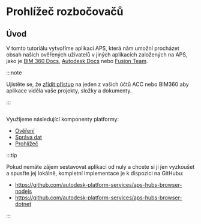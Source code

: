 
# Prohlížeč rozbočovačů

## Úvod

V tomto tutoriálu vytvoříme aplikaci APS, která nám umožní procházet obsah
našich ověřených uživatelů v jiných aplikacích založených na APS, jako je [BIM 360 Docs](https://www.autodesk.com/bim-360/construction-document-management-software/),
[Autodesk Docs](https://www.autodesk.com/products/autodesk-docs/overview) nebo [Fusion Team](https://www.autodesk.com/products/fusion-360/overview).



:::note

Ujistěte se, že [zřídit přístup](../../01-getting-started/index.mdx#provision-access-in-other-products) na jeden z vašich účtů ACC nebo BIM360
aby aplikace viděla vaše projekty, složky a dokumenty.


:::



<Image img={PreviewUrl} />

Využijeme následující komponenty platformy:

- [Ověření](https://aps.autodesk.com/en/docs/oauth/v2/developers_guide/overview)
- [Správa dat](https://aps.autodesk.com/en/docs/data/v2/developers_guide/overview)
- [Prohlížeč](https://aps.autodesk.com/en/docs/viewer/v7/developers_guide/overview)



:::tip

Pokud nemáte zájem sestavovat aplikaci od nuly a chcete si ji jen vyzkoušet
a spusťte jej lokálně, kompletní implementace je k dispozici na GitHubu:
- https://github.com/autodesk-platform-services/aps-hubs-browser-nodejs
- https://github.com/autodesk-platform-services/aps-hubs-browser-dotnet


:::

